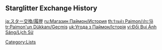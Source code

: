 {{DISPLAYTITLE:Paimon's Bargains History}}
{{CustomTabs
|tab1 = Overview
|tab2 = History
}}
==Starglitter Exchange History==
{{Starglitter Exchange History}}
[[Category:Lists]]

[[ja:スター交換/履歴]]
[[ru:Магазин Паймон/История]]
[[th:ร้านค้า Paimon/ประวัติ]]
[[tr:Paimon'un Dükkanı/Geçmiş]]
[[uk:Угода з Паймон/Історія]]
[[vi:Đổi Bụi Ánh Sáng/Lịch Sử]]